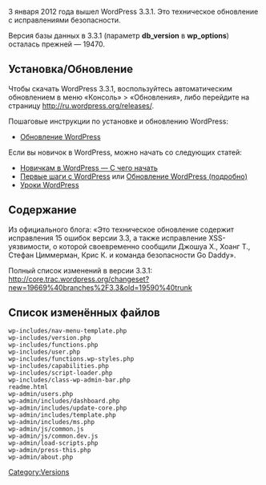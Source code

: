 {{Languages|
{{en|Version 3.3.1}}
{{ja|Version 3.3.1}}
{{ru|Версия 3.3.1}}
}}

3 января 2012 года вышел WordPress 3.3.1. Это техническое обновление с исправлениями безопасности.

Версия базы данных в 3.3.1 (параметр '''db_version''' в '''wp_options''') осталась прежней — 19470.

== Установка/Обновление ==
Чтобы скачать WordPress 3.3.1, воспользуйтесь автоматическим обновлением в меню «Консоль» > «Обновления», либо перейдите на страницу http://ru.wordpress.org/releases/.

Пошаговые инструкции по установке и обновлению WordPress:
* [[Обновление WordPress]]

Если вы новичок в WordPress, можно начать со следующих статей:
* [[Новичкам в WordPress — С чего начать]]
* [[Первые шаги с WordPress]] или [[Обновление WordPress (подробно)]]
* [[WordPress Lessons|Уроки WordPress]]

== Содержание ==
Из официального блога:
«Это техническое обновление содержит исправления 15 ошибок версии 3.3, а также исправление XSS-уязвимости, о которой своевременно сообщили Джошуа Х., Хоанг Т., Стефан Циммерман, Крис К. и команда безопасности Go Daddy».

Полный список изменений в версии 3.3.1: http://core.trac.wordpress.org/changeset?new=19669%40branches%2F3.3&old=19590%40trunk

== Список изменённых файлов ==
<pre>
wp-includes/nav-menu-template.php
wp-includes/version.php
wp-includes/functions.php
wp-includes/user.php
wp-includes/functions.wp-styles.php
wp-includes/capabilities.php
wp-includes/script-loader.php
wp-includes/class-wp-admin-bar.php
readme.html
wp-admin/users.php
wp-admin/includes/dashboard.php
wp-admin/includes/update-core.php
wp-admin/includes/template.php
wp-admin/includes/ms.php
wp-admin/js/common.js
wp-admin/js/common.dev.js
wp-admin/load-scripts.php
wp-admin/press-this.php
wp-admin/about.php
</pre>

{{Versions}}

[[Category:Versions]]